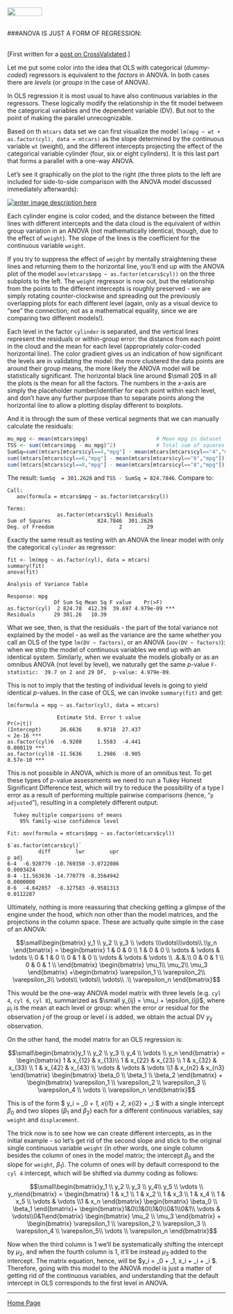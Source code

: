 <br>
<a href="http://rinterested.github.io/statistics/index.html">
<img HEIGHT="20" WIDTH="80" src="https://cloud.githubusercontent.com/assets/9312897/10556783/a27a26fa-745c-11e5-9b1a-2d5bd737387a.PNG"></a>
<br><br>

###ANOVA IS JUST A FORM OF REGRESSION:

<br>
[First written for a [post on CrossValidated](http://stats.stackexchange.com/a/175290/67822).]
<br>

Let me put some color into the idea that OLS with categorical (*dummy-coded*) regressors is equivalent to the *factors* in ANOVA. In both cases there are *levels* (or *groups* in the case of ANOVA). 

In OLS regression it is most usual to have also continuous variables in the regressors. These logically modify the relationship in the fit model between the categorical variables and the dependent variable (DV). But not to the point of making the parallel unrecognizable. 

Based on th `mtcars` data set we can first visualize the model `lm(mpg ~ wt + as.factor(cyl), data = mtcars)` as the slope determined by the continuous variable `wt` (weight), and the different intercepts projecting the effect of the categorical variable cylinder (four, six or eight cylinders). It is this last part that forms a parallel with a one-way ANOVA.

Let's see it graphically on the plot to the right (the three plots to the left are included for side-to-side comparison with the ANOVA model discussed immediately afterwards):

[![enter image description here][1]][1]

Each cylinder engine is color coded, and the distance between the fitted lines with different intercepts and the data cloud is the equivalent of within group variation in an ANOVA (not mathematically identical, though, due to the effect of `weight`). The slope of the lines is the coefficient for the continuous variable `weight`.

If you try to suppress the effect of `weight` by mentally straightening these lines and returning them to the horizontal line, you'll end up with the ANOVA plot of the model `aov(mtcars$mpg ~ as.factor(mtcars$cyl))` on the three subplots to the left. The `weight` regressor is now out, but the relationship from the points to the different intercepts is roughly preserved - we are simply rotating counter-clockwise and spreading out the previously overlapping plots for each different level (again, only as a visual device to "see" the connection; not as a mathematical equality, since we are comparing two different models!). 

Each level in the factor `cylinder` is separated, and the vertical lines represent the residuals or within-group error: the distance from each point in the cloud and the mean for each level (appropriately color-coded horizontal line). The color gradient gives us an indication of how significant the levels are in validating the model: the more clustered the data points are around their group means, the more likely the ANOVA model will be statistically significant. The horizontal black line around $\small 20$ in all the plots is the mean for all the factors. The numbers in the $x$-axis are simply the placeholder number/identifier for each point within each level, and don't have any further purpose than to separate points along the horizontal line to allow a plotting display different to boxplots.

And it is through the sum of these vertical segments that we can manually calculate the residuals:

```r
mu_mpg <- mean(mtcars$mpg)                      # Mean mpg in dataset
TSS <- sum((mtcars$mpg - mu_mpg)^2)             # Total sum of squares
SumSq=sum((mtcars[mtcars$cyl==4,"mpg"] - mean(mtcars[mtcars$cyl=="4","mpg"]))^2)+
sum((mtcars[mtcars$cyl==6,"mpg"] - mean(mtcars[mtcars$cyl=="6","mpg"]))^2)+
sum((mtcars[mtcars$cyl==8,"mpg"] - mean(mtcars[mtcars$cyl=="8","mpg"]))^2)
```

The result: `SumSq  = 301.2626` and `TSS - SumSq = 824.7846`. Compare to:

    Call:
       aov(formula = mtcars$mpg ~ as.factor(mtcars$cyl))
    
    Terms:
                    as.factor(mtcars$cyl) Residuals
    Sum of Squares               824.7846  301.2626
    Deg. of Freedom                     2        29

Exactly the same result as testing with an ANOVA the linear model with only the categorical `cylinder` as regressor: 

    fit <- lm(mpg ~ as.factor(cyl), data = mtcars)
    summary(fit)
    anova(fit)

    Analysis of Variance Table
    
    Response: mpg
                   Df Sum Sq Mean Sq F value    Pr(>F)    
    as.factor(cyl)  2 824.78  412.39  39.697 4.979e-09 ***
    Residuals      29 301.26   10.39 

                     
What we see, then, is that the residuals - the part of the total variance not explained by the model - as well as the variance are the same whether you call an OLS of the type `lm(DV ~ factors)`, or an ANOVA (`aov(DV ~ factors)`): when we strip the model of continuous variables we end up with an identical system. Similarly, when we evaluate the models globally or as an omnibus ANOVA (not level by level), we naturally get the same $p$-value `F-statistic:  39.7 on 2 and 29 DF,  p-value: 4.979e-09`.

This is not to imply that the testing of individual levels is going to yield identical $p$-values. In the case of OLS, we can invoke `summary(fit)` and get:

    lm(formula = mpg ~ as.factor(cyl), data = mtcars)
    
                    Estimate Std. Error t value                           Pr(>|t|)    
    (Intercept)      26.6636     0.9718  27.437                           < 2e-16 ***
    as.factor(cyl)6  -6.9208     1.5583  -4.441                           0.000119 ***
    as.factor(cyl)8 -11.5636     1.2986  -8.905                           8.57e-10 ***

This is not possible in ANOVA, which is more of an omnibus test. To get these types of $p$-value assessments we need to run a Tukey Honest Significant Difference test, which will try to reduce the possibility of a type I error as a result of performing multiple pairwise comparisons (hence, "`p adjusted`"), resulting in a completely different output:

      Tukey multiple comparisons of means
        95% family-wise confidence level
    
    Fit: aov(formula = mtcars$mpg ~ as.factor(mtcars$cyl))
    
    $`as.factor(mtcars$cyl)`
              diff        lwr        upr                                      p adj
    6-4  -6.920779 -10.769350 -3.0722086                                    0.0003424
    8-4 -11.563636 -14.770779 -8.3564942                                    0.0000000
    8-6  -4.642857  -8.327583 -0.9581313                                    0.0112287

Ultimately, nothing is more reassuring that checking getting a glimpse of the engine under the hood, which non other than the model matrices, and the projections in the column space. These are actually quite simple in the case of an ANOVA: 

$$\small\begin{bmatrix} y_1 \\ y_2 \\ y_3 \\ \vdots \\\vdots\\\vdots\\.\\y_n
\end{bmatrix} = 
\begin{bmatrix} 1 & 0 & 0 \\ 1 & 0 & 0  
\\ \vdots & \vdots & \vdots \\ 
0 & 1 & 0 \\ 0 & 1 & 0 
\\ \vdots & \vdots & \vdots \\ 
.&.&.\\
0 & 0 & 1 \\ 0 & 0 & 1 \\
\end{bmatrix} 
\begin{bmatrix} 
\mu_1\\
\mu_2\\
\mu_3
\end{bmatrix}
+\begin{bmatrix} 
\varepsilon_1 \\
\varepsilon_2\\
\varepsilon_3\\
\vdots\\
\vdots\\
\vdots\\
.\\
\varepsilon_n
\end{bmatrix}$$ 

This would be the one-way ANOVA model matrix with three levels (e.g. `cyl 4`, `cyl 6`, `cyl 8`), summarized as $\small y_{ij} = \mu_i + \epsilon_{ij}$, where $\mu_i$ is the mean at each level or group: when the error or residual for the observation $j$ of the group or level $i$ is added, we obtain the actual DV $y_{ij}$ observation.

On the other hand, the model matrix for an OLS regression is:

$$\small\begin{bmatrix}y_1 \\ y_2 \\ y_3 \\ y_4 \\ \vdots \\ y_n \end{bmatrix} = 
\begin{bmatrix} 1 & x_{12} & x_{13}\\ 1 & x_{22} & x_{23}  \\ 1 & x_{32} & x_{33} \\ 1 & x_{42} & x_{43}  \\ \vdots & \vdots  & \vdots \\1 & x_{n2} & x_{n3}  \end{bmatrix}
\begin{bmatrix} \beta_0 \\ \beta_1 \\ \beta_2  \end{bmatrix}
+ 
\begin{bmatrix} \varepsilon_1 \\ \varepsilon_2 \\ \varepsilon_3 \\ \varepsilon_4 \\ \vdots \\ \varepsilon_n \end{bmatrix}$$

This is of the form $ \small y_i = \beta_0 + \beta_1\, x_{i1} + \beta_2\, x_{i2} + \epsilon_i $ with a single intercept $\beta_0$ and two slopes ($\beta_1$ and $\beta_2$) each for a different continuous variables, say `weight` and `displacement`.

The trick now is to see how we can create different intercepts, as in the initial example - so let's get rid of the second slope and stick to the original single continuous variable `weight` (in other words, one single column besides the column of ones in the model matrix; the intercept $\beta_0$ and the slope for `weight`, $\beta_1$). The column of ones will by default correspond to the `cyl 4` intercept, which will be shifted via dummy coding as follows:

$$\small\begin{bmatrix}y_1 \\ y_2 \\ y_3 \\ y_4\\ y_5 \\ \vdots \\ y_n\end{bmatrix} = 
\begin{bmatrix} 1 & x_1 \\ 1 & x_2 \\ 1 & x_3 \\ 1 & x_4 \\ 1 & x_5 \\ \vdots & \vdots \\1 & x_n \end{bmatrix}
\begin{bmatrix} \beta_0 \\ \beta_1 \end{bmatrix}+ 
\begin{bmatrix}1&0\\1&0\\1&0\\0&1\\0&1\\ \vdots & \vdots\\0&1\end{bmatrix}
\begin{bmatrix} \mu_2 \\ \mu_3 \end{bmatrix}
+
\begin{bmatrix} \varepsilon_1 \\ \varepsilon_2 \\ \varepsilon_3 \\ \varepsilon_4 \\ \varepsilon_5\\ \vdots \\ \varepsilon_n \end{bmatrix}$$

Now when the third column is $1$ we'll be systematically shifting the intercept by $\mu_2$, and when the fourth column is $1$, it'll be instead $\mu_3$ added to the intercept. The matrix equation, hence, will be $\small y_i = \beta_0 + \beta_1\, x_i + \mu_i + \epsilon_i $. Therefore, going with this model to the ANOVA model is just a matter of getting rid of the continuous variables, and understanding that the default intercept in OLS corresponds to the first level in ANOVA.


  [1]: https://cloud.githubusercontent.com/assets/9312897/10548114/9eb9b658-7406-11e5-9dbb-a99fb6b74fad.png
  


---

<a href="http://rinterested.github.io/statistics/index.html">Home Page</a>
